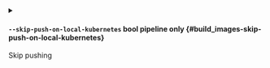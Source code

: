 
<details className="config-field -function" data-expandable="false">
<summary>

#### `--skip-push-on-local-kubernetes` <span className="config-field-type">bool</span> <span className="config-field-enum"></span> <span className="config-field-default -return"></span> <span className="config-field-required" data-required="false">pipeline only</span>  {#build_images-skip-push-on-local-kubernetes}

Skip pushing

</summary>



</details>
